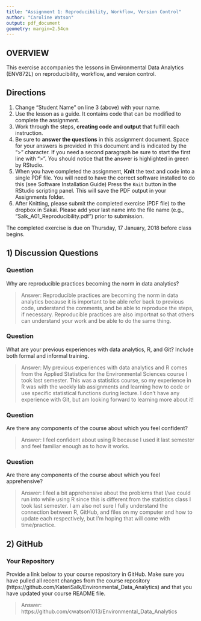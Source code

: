 ```yaml
---
title: "Assignment 1: Reproducibility, Workflow, Version Control"
author: "Caroline Watson"
output: pdf_document
geometry: margin=2.54cm
---
```


## OVERVIEW

This exercise accompanies the lessons in Environmental Data Analytics (ENV872L) on reproducibility, workflow, and version control. 

## Directions
1. Change "Student Name" on line 3 (above) with your name.
2. Use the lesson as a guide. It contains code that can be modified to complete the assignment.
3. Work through the steps, **creating code and output** that fulfill each instruction.
4. Be sure to **answer the questions** in this assignment document.
Space for your answers is provided in this document and is indicated by the ">" character.
If you need a second paragraph be sure to start the first line with ">".
You should notice that the answer is highlighted in green by RStudio. 
6. When you have completed the assignment, **Knit** the text and code into a single PDF file.
You will need to have the correct software installed to do this (see Software Installation Guide)
Press the `Knit` button in the RStudio scripting panel.
This will save the PDF output in your Assignments folder.
8. After Knitting, please submit the completed exercise (PDF file) to the dropbox in Sakai. Please add your last name into the file name (e.g., "Salk_A01_Reproducibility.pdf") prior to submission.

The completed exercise is due on Thursday, 17 January, 2018 before class begins.

## 1) Discussion Questions

### Question
Why are reproducible practices becoming the norm in data analytics?

> Answer: Reproducible practices are becoming the norm in data analytics because it is important to be able refer back to previous code, understand the comments, and be able to reproduce the steps, if necessary. Reproducible practices are also importnat so that others can understand your work and be able to do the same thing.

### Question
What are your previous experiences with data analytics, R, and Git? Include both formal and informal training.

> Answer: My previous experiences with data analytics and R comes from the Applied Statistics for the Environmental Sciences course I took last semester. This was a statistics course, so my experience in R was with the weekly lab assignments and learning how to code or use specific statistical functions during lecture. I don't have any experience with Git, but am looking forward to learning more about it!

### Question
Are there any components of the course about which you feel confident?

> Answer: I feel confident about using R because I used it last semester and feel familiar enough as to how it works. 

### Question
Are there any components of the course about which you feel apprehensive?

> Answer: I feel a bit apprehensive about the problems that I/we could run into while using R since this is different from the statistics class I took last semester. I am also not sure I fully understand the connection between R, GitHub, and files on my computer and how to update each respectively, but I'm hoping that will come with time/practice.


## 2) GitHub

### Your Repository
Provide a link below to your course repository in GitHub. Make sure you have pulled all recent changes from the course repository (https://github.com/KateriSalk/Environmental_Data_Analytics) and that you have updated your course README file. 

> Answer: https://github.com/cwatson1013/Environmental_Data_Analytics


